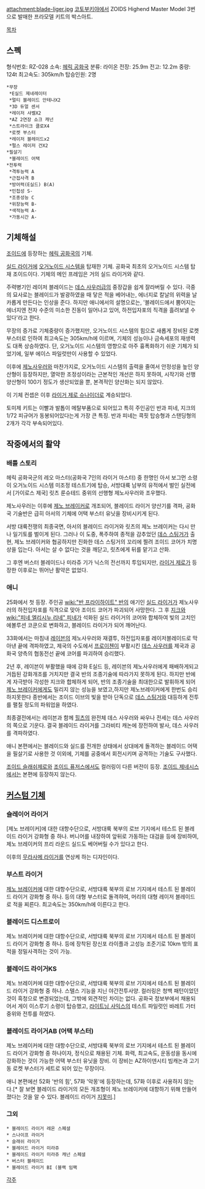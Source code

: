 attachment:blade-liger.jpg
[[코토부키야]]에서 ZOIDS Highend Master Model 3번으로 발매한 프라모델 키트의 박스아트.

[[목차]]
== 스펙 ==
형식번호: RZ-028
소속: [[헤릭 공화국]]
분류: 라이온
전장: 25.9m
전고: 12.2m
중량: 124t
최고속도: 305km/h
탑승인원: 2명
 *무장 
  *E실드 제네레이터
  *멀티 블레이드 안테나X2
  *3D 듀얼 센서
  *레이저 샤벨X2
  *AZ 2연장 쇼크 캐넌
  *스트라이크 클로X4
  *로켓 부스터
  *레이저 블레이드x2
  *펄스 레이저 건X2
 *필살기 
  *블레이드 어택
 *전투력
  *격투능력 A
  *근접사격 B
  *방어력(E실드) B(A)
  *민첩성 S-
  *조종성능 C
  *위장능력 B-
  *색적능력 A-
  *가동시간 A-

== 기체해설 ==
[[조이드]]에 등장하는 [[헤릭 공화국]]의 기체.

[[실드 라이거]]에 [[오거노이드 시스템]]을 탑재한 기체. 공화국 최초의 오거노이드 시스템 탑재 조이드이다. 기체의 메인 프레임은 거의 실드 라이거와 같다.

주력병기인 레이저 블레이드는 [[데스 사우러]]급의 중장갑을 쉽게 잘라버릴 수 있다. 극중의 묘사로는 블레이드가 발광하였을 때 닿은 적을 베어내는, 에너지로 칼날의 위력을 날카롭게 만든다는 인상을 준다.
하지만 애니에서의 설명으로는, '블레이드에서 뿜어지는 에너지엔 전자 수준의 미소한 진동이 일어나고 있어, 하전입자포의 직격을 흘려보낼 수 있다'라고 한다.

무장의 증가로 기체중량이 증가했지만, 오거노이드 시스템의 힘으로 새롭게 장비된 로켓 부스터로 인하여 최고속도는 305km/h에 이르며, 기체의 성능이나 금속세포의 재생력도 대폭 상승하였다. 단, 오거노이드 시스템의 영향으로 아주 흉폭화하기 쉬운 기체가 되었기에, 일부 에이스 파일럿만이 사용할 수 있었다.

이후에 [[제노사우러]]와 마찬가지로, 오거노이드 시스템의 출력을 줄여서 안정성을 높인 양산형이 등장하지만, 열악한 조정성이라는 근본적인 개선은 하지 못하여, 시작기와 선행 양산형이 100기 정도가 생산되었을 뿐, 본격적인 양산화는 되지 않았다.

이 기체 컨셉은 이후 [[라이거 제로 슈나이더]]로 계승되었다.

토미제 키트는 이빨과 발톱이 메탈부품으로 되어있고 특히 주인공인 반과 피네, 지크의 1/72 피규어가 동봉되어있다는게 가장 큰 특징. 반과 피네는 콕핏 탑승형과 스탠딩형의 2개가 각각 부속되어있다.

== 작중에서의 활약 ==
=== 배틀 스토리 ===
헤릭 공화국군의 레오 마스터(공화국 7인의 라이거 마스터) 중 한명인 아서  보그먼 소령이 오거노이드 시스템 미조정 테스트기에 탑승, 서방대륙 남부의 유적에서 벌인 실전에서 [가이로스 제국] 릿츠 룬슈테드 중위의 선행형 제노사우러와 조우했다. 

제노사우러는 이후에 [[제노 브레이커]]로 개조되어, 블레이드 라이거 양산기를 격파, 공화국 기술반은 급히 아서의 기체에 어택 부스터 유닛을 장비시키게 된다.

서방 대륙전쟁의 최종국면, 아서의 블레이드 라이거와 릿츠의 제노 브레이커는 다시 만나 일기토를 벌이게 된다. 그러나 이 도중, 폭주하여 종적을 감추었던 [[데스 스팅거]]가 출현, 제노 브레이커와 협공하지만 진화한 데스 스팅거의 꼬리에 찔려 조이드 코어가 치명상을 입는다. 아서는 살 수 없다는 것을 깨닫고, 릿츠에게 뒤를 맡기고 산화.

그 후엔 버스터 블레이드나 미라쥬 기가 닉스의 전선까지 투입되지만, [[라이거 제로]]가 등장한 이후로는 뛰어난 활약은 없었다.

=== 애니 ===
25화에서 첫 등장. 주인공 [[wiki:"반 프라이하이트" 반]]의 애기인 [[실드 라이거]]가 제노사우러의 하전입자포를 직격으로 맞아 조이드 코어가 파괴되어 사망한다. 그 후 [[지크]]와 [[wiki:"피네 엘리시누 리네" 피네]]가 석화된 실드 라이거의 코어와 합체하여 빛의 고치인 에볼루션 코쿤으로 변화하고, 블레이드 라이거가 되어 깨어난다.

33화에서는 마침내 [[레이븐]]의 제노사우러와 재결투, 하전입자포를 레이저블레이드로 막아낸 끝에 격파하였고, 제국의 수도에서 [[프로이첸]]이 부활시킨 [[데스 사우러]]를 제국과 공화국 양측의 협동전선 끝에 코어를 파괴하여 승리했다.

2년 후, 레이븐이 부활했을 때에 강화 E실드 등, 레이븐의 제노사우러에게 패배하게되고 
거듭된 강화개조를 거치지만 결국 반의 조종기술에 따라가지 못하게 된다. 하지만 반에게 자극받아 각성한 지크와 합체하게 되어, 반의 조종기술을 최대한으로 발휘하게 되어 
[[제노 브레이커]]에게도 밀리지 않는 성능을 보였고,하지만 제노브레이커에게 한번도 승리하지못한다 종반에서는 조이드 이브의 빛을 받아 단독으로 [[데스 스팅거]]와 대등하게 전투를 펼칠 정도의 파워업을 하였다.

최종결전에서는 레이븐과 함께 [[힐츠]]의 완전체 데스 사우러와 싸우나 전세는 데스 사우러의 쪽으로 기운다. 결국 블레이드 라이거를 그라비티 캐논에 장전하여 발사, 데스 사우러를 격파하였다.

애니 본편에서는 블레이드와 실드를 전개한 상태에서 상대에게 돌격하는 블레이드 어택을 필살기로 사용한 것 이외에, 기체를 공중에서 회전시키며 공격하는 기술도 구사했다.

[[조이드 슬래쉬제로]]와 [[조이드 퓨저스]]에서도 컬러링이 다른 버전이 등장. [[조이드 제네시스]]에서는 본편에 등장하지 않는다.

== [[커스텀 기체]] ==
=== 슬레이어 라이거 ===
[제노 브레이커]에 대한 대항수단으로, 서방대륙 북부의 로브 기지에서 테스트 된 블레이드 라이거 강화형 중 하나. 버니어를 내장하여 앞뒤로 가동하는 대검을 등에 장비하여, 제노 브레이커의 프리 라운드 실드도 베어버릴 수가 있다고 한다.

이후의 [[무라사메 라이거]]를 연상케 하는 디자인이다.

=== 부스트 라이거 ===
[[제노 브레이커]]에 대한 대항수단으로, 서방대륙 북부의 로브 기지에서 테스트 된 블레이드 라이거 강화형 중 하나. 등의 대형 부스터로 돌격하여, 머리의 대형 레이저 블레이드로 적을 찌른다. 최고속도는 350km/h에 이른다고 한다.

=== 블레이드 디스트로이 ===
제노 브레이커에 대한 대항수단으로, 서방대륙 북부의 로브 기지에서 테스트 된 블레이드 라이거 강화형 중 하나. 등에 장착된 장신포 라이플과 고성능 조준기로 10km 밖의 표적을 정밀사격하는 것이 가능.

=== 블레이드 라이거KS ===
제노 브레이커에 대한 대항수단으로, 서방대륙 북부의 로브 기지에서 테스트 된 블레이드 라이거 강화형 중 하나. 스텔스 기능을 지닌 야간전투사양. 컬러링은 청백 패턴이었던 것이 흑청으로 변경되었는데, 그밖에 외견적인 차이는 없다. 공화국 정보부에서 채용되어서 게이 이스루기 소령이 탑승했고, [[라이트닝 사익스]]의 테스트 파일럿인 바레트 가터 중위와 전투를 하였다.

=== 블레이드 라이거AB (어택 부스터) ===
제노 브레이커에 대한 대항수단으로, 서방대륙 북부의 로브 기지에서 테스트 된 블레이드 라이거 강화형 중 하나이자, 정식으로 채용된 기체. 화력, 최고속도, 운동성을 동시에 강화하는 것이 가능한 어택 부스터 유닛을 장비. 이 장비는 AZ하이덴시티 빔캐논과 고기동 로켓 부스터가 세트로 되어 있는 무장이다.

애니 본편에선 52화 '반의 힘', 57화 '악몽'에 등장하는데, 57화 이후로 사용하지 않는다.[* 잘 보면 블레이드 라이거의 모든 개조형이 제노 브레이커에 대항하기 위해 만들어졌다는 것을 알 수 있다. 블레이드 라이거 [[지못미]].]

=== 그외 ===
 * 블레이드 라이거 레온 스페셜
 * 스나이프 라이거 
 * 슬래쉬 라이거
 * 블레이드 라이거 미라쥬
 * 블레이드 라이거 미라쥬 캐넌 스페셜
 * 버스터 블레이드
 * 블레이드 라이거 BI (블랙 임팩
[[각주]]
